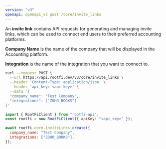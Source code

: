```yaml
---
version: "v3"
openapi: openapi_v3 post /core/invite_links
---
```


An **invite link** contains API requests for generating and managing invite links, which can be used to connect end users to their preferred accounting platforms.

**Company Name** is the name of the company that will be displayed in the Accounting platform.

**Integration** is the name of the integration that you want to connect to.

<RequestExample>

```bash cURL
curl --request POST \
  --url https://api.rootfi.dev/v3/core/invite_links \
  --header 'Content-Type: application/json' \
  --header 'api_key: <api-key>' \
  --data '{
  "company_name": "Test Company",
  "integrations": ["ZOHO_BOOKS"]
}'
```

```javascript NodeJS
import { RootFiClient } from "rootfi-api";
const rootfi = new RootFiClient({ apiKey: "<api_key>" });

await rootfi.core.inviteLinks.create({
  company_name: "Test Company",
  integrations: ["ZOHO_BOOKS"],
});
```

</RequestExample>
